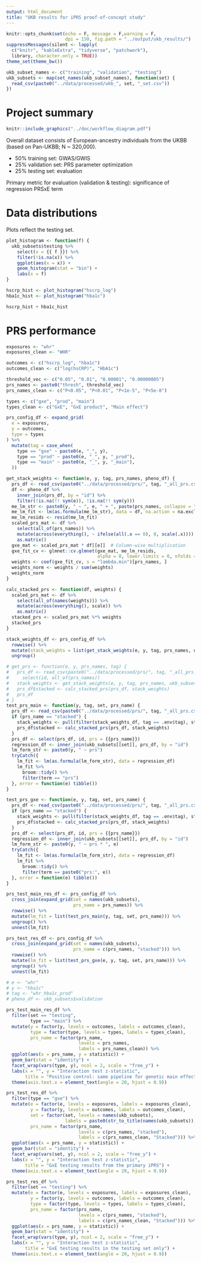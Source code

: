 ```yaml
---
output: html_document
title: "UKB results for iPRS proof-of-concept study"
---
```


```r
knitr::opts_chunk$set(echo = F, message = F,warning = F, 
                      dpi = 150, fig.path = "../output/ukb_results/")
suppressMessages(silent <- lapply(
  c("knitr", "kableExtra", "tidyverse", "patchwork"), 
  library, character.only = TRUE))
theme_set(theme_bw())
```

```r
ukb_subset_names <- c("training", "validation", "testing")
ukb_subsets <- map(set_names(ukb_subset_names), function(set) {
  read_csv(paste0("../data/processed/ukb_", set, "_set.csv"))
})
```

# Project summary

```r
knitr::include_graphics("../doc/workflow_diagram.pdf")
```

Overall dataset consists of European-ancestry individuals from the UKBB (based on Pan-UKBB; N ~ 320,000).

* 50% training set: GWAS/GWIS
* 25% validation set: PRS parameter optimization
* 25% testing set: evaluation

Primary metric for evaluation (validation & testing): significance of regression PRSxE term

# Data distributions

Plots reflect the testing set.

```r
plot_histogram <- function(f) {
  ukb_subsets$testing %>%
    select(x = {{ f }}) %>%
    filter(!is.na(x)) %>%
    ggplot(aes(x = x)) +
    geom_histogram(stat = "bin") +
    labs(x = f)
}

hscrp_hist <- plot_histogram("hscrp_log")
hba1c_hist <- plot_histogram("hba1c")

hscrp_hist + hba1c_hist
```

# PRS performance

```r
exposures <- "whr"
exposures_clean <- "WHR"

outcomes <- c("hscrp_log", "hba1c")
outcomes_clean <- c("log(hsCRP)", "HbA1c")

threshold_vec <- c("0.05", "0.01", "0.00001", "0.00000005")
prs_names <- paste0("thresh", threshold_vec)
prs_names_clean <- c("P<0.05", "P<0.01", "P<1e-5", "P<5e-8")

types <- c("gxe", "prod", "main")
types_clean <- c("GxE", "GxE product", "Main effect")

prs_config_df <- expand_grid(
  e = exposures,
  y = outcomes,
  type = types
) %>%
  mutate(tag = case_when(
    type == "gxe" ~ paste0(e, "_", y),
    type == "prod" ~ paste0(e, "_", y, "_prod"),
    type == "main" ~ paste0(e, "_", y, "_main"),
  ))
```

```r
get_stack_weights <- function(e, y, tag, prs_names, pheno_df) {
  prs_df <- read_csv(paste0("../data/processed/prs/", tag, "_all_prs.csv"))
  df <- pheno_df %>%
    inner_join(prs_df, by = "id") %>%
    filter(!is.na(!! sym(e)), !is.na(!! sym(y)))
  me_lm_str <- paste0(y, " ~ ", e, " + ", paste(prs_names, collapse = " + "))
  me_lm_fit <- lm(as.formula(me_lm_str), data = df, na.action = na.exclude)
  me_lm_resids <- resid(me_lm_fit)
  scaled_prs_mat <- df %>%
    select(all_of(prs_names)) %>%
    mutate(across(everything(), ~ ifelse(all(.x == 0), 0, scale(.x)))) %>%
    as.matrix()
  gxe_mat <- scaled_prs_mat * df[[e]]  # Column-wise multiplication
  gxe_fit_cv <- glmnet::cv.glmnet(gxe_mat, me_lm_resids,
                                  alpha = 0, lower.limits = 0, nfolds = 5)
  weights <- coef(gxe_fit_cv, s = "lambda.min")[prs_names, ]
  weights_norm <- weights / sum(weights)
  weights_norm
}

calc_stacked_prs <- function(df, weights) {
  scaled_prs_mat <- df %>%
    select(all_of(names(weights))) %>%
    mutate(across(everything(), scale)) %>%
    as.matrix()
  stacked_prs <- scaled_prs_mat %*% weights
  stacked_prs
}

stack_weights_df <- prs_config_df %>%
  rowwise() %>%
  mutate(stack_weights = list(get_stack_weights(e, y, tag, prs_names, ukb_subsets$validation))) %>%
  ungroup()
```

```r
# get_prs <- function(e, y, prs_names, tag) {
#   prs_df <- read_csv(paste0("../data/processed/prs/", tag, "_all_prs.csv")) %>%
#     select(id, all_of(prs_names))
#   stack_weights <- get_stack_weights(e, y, tag, prs_names, ukb_subsets$validation)
#   prs_df$stacked <- calc_stacked_prs(prs_df, stack_weights)
#   prs_df
# }
test_prs_main <- function(y, tag, set, prs_name) {
  prs_df <- read_csv(paste0("../data/processed/prs/", tag, "_all_prs.csv"))
  if (prs_name == "stacked") {
    stack_weights <- pull(filter(stack_weights_df, tag == .env$tag), stack_weights)[[1]]
    prs_df$stacked <- calc_stacked_prs(prs_df, stack_weights)
  }
  prs_df <- select(prs_df, id, prs = {{prs_name}})
  regression_df <- inner_join(ukb_subsets[[set]], prs_df, by = "id")
  lm_form_str <- paste0(y, " ~ prs")
  tryCatch({
    lm_fit <- lm(as.formula(lm_form_str), data = regression_df)
    lm_fit %>%
      broom::tidy() %>%
      filter(term == "prs")
  }, error = function(e) tibble())
}

test_prs_gxe <- function(e, y, tag, set, prs_name) {
  prs_df <- read_csv(paste0("../data/processed/prs/", tag, "_all_prs.csv"))
  if (prs_name == "stacked") {
    stack_weights <- pull(filter(stack_weights_df, tag == .env$tag), stack_weights)[[1]]
    prs_df$stacked <- calc_stacked_prs(prs_df, stack_weights)
  }
  prs_df <- select(prs_df, id, prs = {{prs_name}})
  regression_df <- inner_join(ukb_subsets[[set]], prs_df, by = "id")
  lm_form_str <- paste0(y, " ~ prs * ", e)
  tryCatch({
    lm_fit <- lm(as.formula(lm_form_str), data = regression_df)
    lm_fit %>%
      broom::tidy() %>%
      filter(term == paste0("prs:", e))
  }, error = function(e) tibble())
}
```

```r
prs_test_main_res_df <- prs_config_df %>%
  cross_join(expand_grid(set = names(ukb_subsets),
                         prs_name = prs_names)) %>%
  rowwise() %>%
  mutate(lm_fit = list(test_prs_main(y, tag, set, prs_name))) %>%
  ungroup() %>%
  unnest(lm_fit)
```

```r
prs_test_res_df <- prs_config_df %>%
  cross_join(expand_grid(set = names(ukb_subsets),
                         prs_name = c(prs_names, "stacked"))) %>%
  rowwise() %>%
  mutate(lm_fit = list(test_prs_gxe(e, y, tag, set, prs_name))) %>%
  ungroup() %>%
  unnest(lm_fit)

# e <- "whr"
# y <- "hba1c"
# tag <- "whr_hba1c_prod"
# pheno_df <- ukb_subsets$validation
```

```r
prs_test_main_res_df %>%
  filter(set == "testing",
         type == "main") %>%
  mutate(y = factor(y, levels = outcomes, labels = outcomes_clean),
         type = factor(type, levels = types, labels = types_clean),
         prs_name = factor(prs_name, 
                           levels = prs_names,
                           labels = prs_names_clean)) %>%
  ggplot(aes(x = prs_name, y = statistic)) +
  geom_bar(stat = "identity") +
  facet_wrap(vars(type, y), ncol = 2, scale = "free_y") +
  labs(x = "", y = "Interaction test z-statistic",
       title = "Positive control: same pipeline for genetic main effects") +
  theme(axis.text.x = element_text(angle = 20, hjust = 0.9))
```

```r
prs_test_res_df %>%
  filter(type == "gxe") %>%
  mutate(e = factor(e, levels = exposures, labels = exposures_clean),
         y = factor(y, levels = outcomes, labels = outcomes_clean),
         set = factor(set, levels = names(ukb_subsets), 
                      labels = paste0(str_to_title(names(ukb_subsets)), " set")),
         prs_name = factor(prs_name, 
                           levels = c(prs_names, "stacked"),
                           labels = c(prs_names_clean, "Stacked"))) %>%
  ggplot(aes(x = prs_name, y = statistic)) +
  geom_bar(stat = "identity") +
  facet_wrap(vars(set, y), ncol = 2, scale = "free_y") +
  labs(x = "", y = "Interaction test z-statistic",
       title = "GxE testing results from the primary iPRS") +
  theme(axis.text.x = element_text(angle = 20, hjust = 0.9))

prs_test_res_df %>%
  filter(set == "testing") %>%
  mutate(e = factor(e, levels = exposures, labels = exposures_clean),
         y = factor(y, levels = outcomes, labels = outcomes_clean),
         type = factor(type, levels = types, labels = types_clean),
         prs_name = factor(prs_name, 
                           levels = c(prs_names, "stacked"),
                           labels = c(prs_names_clean, "Stacked"))) %>%
  ggplot(aes(x = prs_name, y = statistic)) +
  geom_bar(stat = "identity") +
  facet_wrap(vars(type, y), ncol = 2, scale = "free_y") +
  labs(x = "", y = "Interaction test z-statistic",
       title = "GxE testing results in the testing set only") +
  theme(axis.text.x = element_text(angle = 20, hjust = 0.9))
```
